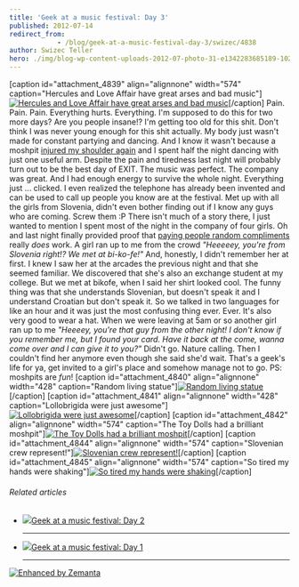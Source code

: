 ```yaml
---
title: 'Geek at a music festival: Day 3'
published: 2012-07-14
redirect_from: 
            - /blog/geek-at-a-music-festival-day-3/swizec/4838
author: Swizec Teller
hero: ./img/blog-wp-content-uploads-2012-07-photo-31-e1342283685189-1024x764.jpg
---
```

\[caption id="attachment_4839" align="alignnone" width="574" caption="Hercules and Love Affair have great arses and bad music"][![Hercules and Love Affair have great arses and bad music](./img/blog-wp-content-uploads-2012-07-photo-31-e1342283685189-1024x764.jpg "Hercules and Love Affair have great arses and bad music")](http://swizec.com/blog/wp-content/uploads/2012/07/photo-31-e1342283685189.jpeg)\[/caption] Pain. Pain. Pain. Everything hurts. Everything. I'm supposed to do this for two more days? Are you people insane!? I'm getting too old for this shit. Don't think I was never young enough for this shit actually. My body just wasn't made for constant partying and dancing. And I know it wasn't because a moshpit [injured my shoulder again](http://swizec.com/blog/programmers-are-optimists/swizec/4509 "Programmers are optimists") and I spent half the night dancing with just one useful arm. Despite the pain and tiredness last night will probably turn out to be the best day of EXIT. The music was perfect. The company was great. And I had enough energy to survive the whole night. Everything just ... clicked. I even realized the telephone has already been invented and can be used to call up people you know are at the festival. Met up with all the girls from Slovenia, didn't even bother finding out if I know any guys who are coming. Screw them :P There isn't much of a story there, I just wanted to mention I spent most of the night in the company of four girls. Oh and last night finally provided proof that [paying people random compliments](http://swizec.com/blog/can-you-pay-one-compliment-to-one-stranger-every-day/swizec/4449 "Can you pay one compliment to one stranger every day?") really _does_ work. A girl ran up to me from the crowd _"Heeeeey, you're from Slovenia right!? We met at bi-ko-fe!"_ And, honestly, I didn't remember her at first. I knew I saw her at the arcades the previous night and that she seemed familiar. We discovered that she's also an exchange student at my college. But we met at bikofe, when I said her shirt looked cool. The funny thing was that she understands Slovenian, but doesn't speak it and I understand Croatian but don't speak it. So we talked in two languages for like an hour and it was just the most confusing thing ever. Ever. It's also very good to wear a hat. When we were leaving at 5am or so another girl ran up to me _"Heeeey, you're that guy from the other night! I don't know if you remember me, but I found your card. Have it back at the come, wanna come over and I can give it to you?"_ Didn't go. Nature calling. Then I couldn't find her anymore even though she said she'd wait. That's a geek's life for ya, get invited to a girl's place and somehow manage not to go. PS: moshpits are _fun_! \[caption id="attachment_4840" align="alignnone" width="428" caption="Random living statue"][![Random living statue](./img/blog-wp-content-uploads-2012-07-photo-4-e1342283814117-764x1024.jpg "Random living statue")](http://swizec.com/blog/wp-content/uploads/2012/07/photo-4.jpeg)\[/caption] \[caption id="attachment_4841" align="alignnone" width="428" caption="Lollobrigida were just awesome"][![Lollobrigida were just awesome](./img/blog-wp-content-uploads-2012-07-photo-5-e1342283895969-764x1024.jpg "Lollobrigida were just awesome")](http://swizec.com/blog/wp-content/uploads/2012/07/photo-5.jpeg)\[/caption] \[caption id="attachment_4842" align="alignnone" width="574" caption="The Toy Dolls had a brilliant moshpit"][![The Toy Dolls had a brilliant moshpit](./img/blog-wp-content-uploads-2012-07-photo-6-e1342283964423-1024x764.jpg "The Toy Dolls had a brilliant moshpit")](http://swizec.com/blog/wp-content/uploads/2012/07/photo-6.jpeg)\[/caption] \[caption id="attachment_4844" align="alignnone" width="574" caption="Slovenian crew represent!"][![Slovenian crew represent!](./img/blog-wp-content-uploads-2012-07-2012-07-14_04-38-44_67-1024x768.jpg "Slovenian crew represent!")](http://swizec.com/blog/wp-content/uploads/2012/07/2012-07-14_04-38-44_67.jpeg)\[/caption] \[caption id="attachment_4845" align="alignnone" width="574" caption="So tired my hands were shaking"][![So tired my hands were shaking](./img/blog-wp-content-uploads-2012-07-photo2-e1342284117905-1024x764.jpg "So tired my hands were shaking")](http://swizec.com/blog/wp-content/uploads/2012/07/photo2.jpeg)\[/caption]

###### Related articles

- [![](http://i.zemanta.com/100305583_80_80.jpg)](http://swizec.com/blog/geek-at-a-music-festival-day-2/swizec/4830)[Geek at a music festival: Day 2](http://swizec.com/blog/geek-at-a-music-festival-day-2/swizec/4830)

  * * *

- [![](http://i.zemanta.com/100106846_80_80.jpg)](http://swizec.com/blog/geek-at-a-music-festival-day-1/swizec/4825)[Geek at a music festival: Day 1](http://swizec.com/blog/geek-at-a-music-festival-day-1/swizec/4825)

  * * *

[![Enhanced by Zemanta](http://img.zemanta.com/zemified_e.png?x-id=4a5a2c3f-565f-447b-a78d-ccdd339c1ca7)](http://www.zemanta.com/?px "Enhanced by Zemanta")